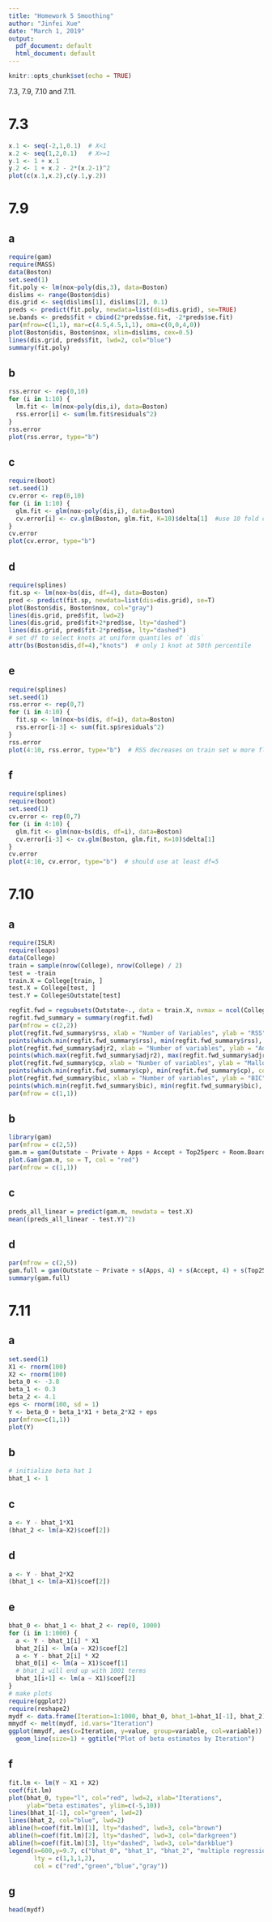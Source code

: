 ```yaml
---
title: "Homework 5 Smoothing"
author: "Jinfei Xue"
date: "March 1, 2019"
output:
  pdf_document: default
  html_document: default
---
```


```r
knitr::opts_chunk$set(echo = TRUE)
```
7.3, 7.9, 7.10 and 7.11.

# 7.3

```r
x.1 <- seq(-2,1,0.1)  # X<1
x.2 <- seq(1,2,0.1)   # X>=1
y.1 <- 1 + x.1
y.2 <- 1 + x.2 - 2*(x.2-1)^2
plot(c(x.1,x.2),c(y.1,y.2))
```

# 7.9

## a

```r
require(gam)
require(MASS)
data(Boston)
set.seed(1)
fit.poly <- lm(nox~poly(dis,3), data=Boston)
dislims <- range(Boston$dis)
dis.grid <- seq(dislims[1], dislims[2], 0.1)
preds <- predict(fit.poly, newdata=list(dis=dis.grid), se=TRUE)
se.bands <- preds$fit + cbind(2*preds$se.fit, -2*preds$se.fit)
par(mfrow=c(1,1), mar=c(4.5,4.5,1,1), oma=c(0,0,4,0))
plot(Boston$dis, Boston$nox, xlim=dislims, cex=0.5)
lines(dis.grid, preds$fit, lwd=2, col="blue")
summary(fit.poly)
```

## b

```r
rss.error <- rep(0,10)
for (i in 1:10) {
  lm.fit <- lm(nox~poly(dis,i), data=Boston)
  rss.error[i] <- sum(lm.fit$residuals^2)
}
rss.error
plot(rss.error, type="b")  
```

## c

```r
require(boot)
set.seed(1)
cv.error <- rep(0,10)
for (i in 1:10) {
  glm.fit <- glm(nox~poly(dis,i), data=Boston)
  cv.error[i] <- cv.glm(Boston, glm.fit, K=10)$delta[1]  #use 10 fold cv
}
cv.error
plot(cv.error, type="b") 
```

## d

```r
require(splines)
fit.sp <- lm(nox~bs(dis, df=4), data=Boston)
pred <- predict(fit.sp, newdata=list(dis=dis.grid), se=T)
plot(Boston$dis, Boston$nox, col="gray")
lines(dis.grid, pred$fit, lwd=2)
lines(dis.grid, pred$fit+2*pred$se, lty="dashed")
lines(dis.grid, pred$fit-2*pred$se, lty="dashed")
# set df to select knots at uniform quantiles of `dis`
attr(bs(Boston$dis,df=4),"knots")  # only 1 knot at 50th percentile
```

## e

```r
require(splines)
set.seed(1)
rss.error <- rep(0,7)
for (i in 4:10) {
  fit.sp <- lm(nox~bs(dis, df=i), data=Boston)
  rss.error[i-3] <- sum(fit.sp$residuals^2)
}
rss.error
plot(4:10, rss.error, type="b")  # RSS decreases on train set w more flexible fit
```

## f

```r
require(splines)
require(boot)
set.seed(1)
cv.error <- rep(0,7)
for (i in 4:10) {
  glm.fit <- glm(nox~bs(dis, df=i), data=Boston)
  cv.error[i-3] <- cv.glm(Boston, glm.fit, K=10)$delta[1]
}
cv.error
plot(4:10, cv.error, type="b")  # should use at least df=5
```

# 7.10 

## a

```r
require(ISLR)
require(leaps)
data(College)
train = sample(nrow(College), nrow(College) / 2)
test = -train
train.X = College[train, ]
test.X = College[test, ]
test.Y = College$Outstate[test]

regfit.fwd = regsubsets(Outstate~., data = train.X, nvmax = ncol(College) - 1, method = "forward")
regfit.fwd_summary = summary(regfit.fwd)
par(mfrow = c(2,2))
plot(regfit.fwd_summary$rss, xlab = "Number of Variables", ylab = "RSS", type = "l")
points(which.min(regfit.fwd_summary$rss), min(regfit.fwd_summary$rss), col = "red", cex = 2, pch = 20)
plot(regfit.fwd_summary$adjr2, xlab = "Number of variables", ylab = "Adjusted RSq", type = "l")
points(which.max(regfit.fwd_summary$adjr2), max(regfit.fwd_summary$adjr2), col = "red", cex = 2, pch = 20)
plot(regfit.fwd_summary$cp, xlab = "Number of variables", ylab = "Mallows' Cp", type = "l")
points(which.min(regfit.fwd_summary$cp), min(regfit.fwd_summary$cp), col = "red", cex = 2, pch = 20)
plot(regfit.fwd_summary$bic, xlab = "Number of variables", ylab = "BIC", type = "l")
points(which.min(regfit.fwd_summary$bic), min(regfit.fwd_summary$bic), col = "red", cex = 2, pch = 20)
par(mfrow = c(1,1))
```

## b

```r
library(gam)
par(mfrow = c(2,5))
gam.m = gam(Outstate ~ Private + Apps + Accept + Top25perc + Room.Board + Personal + Terminal + perc.alumni + Expend + Grad.Rate, data = College)
plot.Gam(gam.m, se = T, col = "red")
par(mfrow = c(1,1))
```

## c

```r
preds_all_linear = predict(gam.m, newdata = test.X)
mean((preds_all_linear - test.Y)^2)
```

## d

```r
par(mfrow = c(2,5))
gam.full = gam(Outstate ~ Private + s(Apps, 4) + s(Accept, 4) + s(Top25perc, 4) + s(Room.Board, 4) + s(Personal, 4) + s(Terminal, 4) + s(perc.alumni, 4) + s(Expend, 4) + s(Grad.Rate, 4), data = College)
summary(gam.full)
```

# 7.11

## a

```r
set.seed(1)
X1 <- rnorm(100)
X2 <- rnorm(100)
beta_0 <- -3.8
beta_1 <- 0.3
beta_2 <- 4.1
eps <- rnorm(100, sd = 1)
Y <- beta_0 + beta_1*X1 + beta_2*X2 + eps
par(mfrow=c(1,1))
plot(Y)
```

## b

```r
# initialize beta hat 1
bhat_1 <- 1
```

## c

```r
a <- Y - bhat_1*X1
(bhat_2 <- lm(a~X2)$coef[2])
```

## d

```r
a <- Y - bhat_2*X2
(bhat_1 <- lm(a~X1)$coef[2])
```

## e

```r
bhat_0 <- bhat_1 <- bhat_2 <- rep(0, 1000)
for (i in 1:1000) {
  a <- Y - bhat_1[i] * X1
  bhat_2[i] <- lm(a ~ X2)$coef[2]
  a <- Y - bhat_2[i] * X2
  bhat_0[i] <- lm(a ~ X1)$coef[1]
  # bhat_1 will end up with 1001 terms
  bhat_1[i+1] <- lm(a ~ X1)$coef[2]
}
# make plots
require(ggplot2)
require(reshape2)
mydf <- data.frame(Iteration=1:1000, bhat_0, bhat_1=bhat_1[-1], bhat_2)
mmydf <- melt(mydf, id.vars="Iteration")
ggplot(mmydf, aes(x=Iteration, y=value, group=variable, col=variable)) + 
  geom_line(size=1) + ggtitle("Plot of beta estimates by Iteration")
```

## f

```r
fit.lm <- lm(Y ~ X1 + X2)
coef(fit.lm)
plot(bhat_0, type="l", col="red", lwd=2, xlab="Iterations", 
     ylab="beta estimates", ylim=c(-5,10))
lines(bhat_1[-1], col="green", lwd=2)
lines(bhat_2, col="blue", lwd=2)
abline(h=coef(fit.lm)[1], lty="dashed", lwd=3, col="brown")
abline(h=coef(fit.lm)[2], lty="dashed", lwd=3, col="darkgreen")
abline(h=coef(fit.lm)[3], lty="dashed", lwd=3, col="darkblue")
legend(x=600,y=9.7, c("bhat_0", "bhat_1", "bhat_2", "multiple regression"),
       lty = c(1,1,1,2), 
       col = c("red","green","blue","gray"))
```

## g

```r
head(mydf)
```
